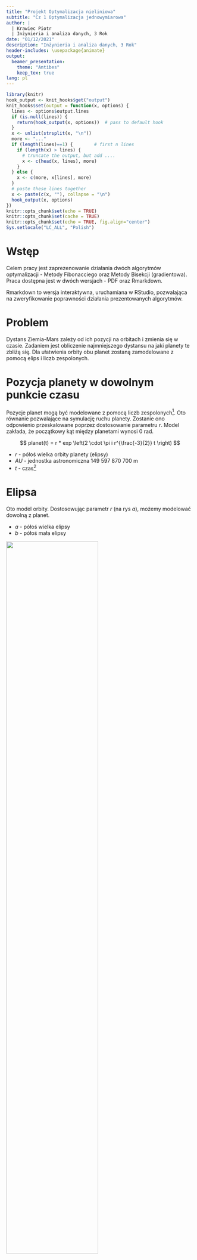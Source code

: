 ```yaml
---
title: "Projekt Optymalizacja nieliniowa"
subtitle: "Cz 1 Optymalizacja jednowymiarowa"
author: | 
  | Krawiec Piotr
  | Inżynieria i analiza danych, 3 Rok
date: "01/12/2021"
description: "Inżynieria i analiza danych, 3 Rok"
header-includes: \usepackage{animate}
output:
  beamer_presentation:
    theme: "Antibes"
    keep_tex: true
lang: pl
---
```


```r
library(knitr)
hook_output <- knit_hooks$get("output")
knit_hooks$set(output = function(x, options) {
  lines <- options$output.lines
  if (is.null(lines)) {
    return(hook_output(x, options))  # pass to default hook
  }
  x <- unlist(strsplit(x, "\n"))
  more <- "..."
  if (length(lines)==1) {        # first n lines
    if (length(x) > lines) {
      # truncate the output, but add ....
      x <- c(head(x, lines), more)
    }
  } else {
    x <- c(more, x[lines], more)
  }                                                         
  # paste these lines together                              
  x <- paste(c(x, ""), collapse = "\n")                     
  hook_output(x, options)                                   
})                                                          
knitr::opts_chunk$set(echo = TRUE)                          
knitr::opts_chunk$set(cache = TRUE) 
knitr::opts_chunk$set(echo = TRUE, fig.align="center")
Sys.setlocale("LC_ALL", "Polish")
```
# Wstęp

Celem pracy jest zaprezenowanie działania dwóch algorytmów optymalizacji -
Metody Fibonacciego oraz Metody Bisekcji (gradientowa). Praca dostępna jest
w dwóch wersjach - PDF oraz Rmarkdown.

Rmarkdown to wersja interaktywna, uruchamiana w RStudio, pozwalająca na zweryfikowanie
poprawności działania prezentowanych algorytmów.

# Problem

Dystans Ziemia-Mars zależy od ich pozycji na orbitach i zmienia się w czasie. 
Zadaniem jest obliczenie najmniejszego dystansu na jaki planety te zbliżą się.
Dla ułatwienia orbity obu planet zostaną zamodelowane z pomocą elips i liczb zespolonych.


# Pozycja planety w dowolnym punkcie czasu

Pozycje planet mogą być modelowane z pomocą liczb zespolonych^[https://www.johndcook.com/blog/2015/10/24/distance-to-mars/]. 
Oto równanie  pozwalające na symulację ruchu planety. Zostanie ono odpowienio przeskalowane 
poprzez dostosowanie parametru $r$. Model zakłada, że początkowy kąt między planetami
wynosi 0 rad.

$$
planet(t) = r * exp \left(2 \cdot \pi i r^{\frac{-3}{2}} t \right)
$$

- $r$ - półoś wielka orbity planety (elipsy)
- $AU$ - jednostka astronomiczna 149 597 870 700 m
- $t$ - czas^[jednostka nie ma znaczenia, ponieważ szukamy najmniejszej odległości]

# Elipsa

Oto model orbity. Dostosowując parametr $r$ (na rys $a$), możemy modelować 
dowolną z planet.

- $a$ - półoś wielka elipsy
- $b$ - półoś mała elipsy


![](orbit.png){width=70%}

# Równanie dla ziemi i marsa

Ponieważ półoś wielka orbity Ziemi wokół słońca to $1 AU$ przyjmiemy parametr $r = 1 AU$.

$$
earth(t) = exp \left(2 \cdot \pi \cdot i \cdot t \right)
$$

Ponieważ półoś wielka orbity Marsa wokół słońca to $1.524 AU$ przyjmiemy parametr $r = 1.524 AU$.

$$
mars(t) = 1.524 * exp \left(2 \cdot \pi \cdot i \cdot (1.524)^{\frac{-3}{2}} \cdot t \right)
$$

# Równanie dla ziemi i marsa - kod w R

```r
r = 1.524 # półoś wielka orbity Marsa w AU

earth <- function(t){ exp(2*pi*1i*t) }

mars <- function(t) { r*exp(2*pi*1i*(r**-1.5*t)) }
```

Odległość między planetami można wyznaczyć jako wartość bezwzględą z różnicy 
w ich pozycjach w czasie $t$.

$$
f(t) = abs \left( mars(t) - earth(t) \right)
$$

```r
f <- function(x) { abs(mars(x) - earth(x)) }
```

# Wykres funkcji odległości planet

```r
plot(f, xlim = c(0, 5), ylim = c(0, 3), xlab = "Time", ylab = "Distance [AU]")
```

# Wykres funkcji odległości planet - porównanie z sin

Przeskalowana funkcja $sin(x)$ na czerwono. Funkcja dystansu przypomina funkcję 
sinus, ale jak widać na wykresie poniżej nie są identyczne.

```r
plot(f, xlim = c(0, 5), ylim = c(0, 3), xlab = "Time", ylab = "Distance [AU]")
plot(function(x) sin(2.85*x - 1.4) + 1.5, xlim = c(0, 5), ylim = c(0, 3), xlab = "Time", ylab = "Distance [AU]", add=TRUE, col="red")
```
# Metody bezgradientowe 

Zadanie zostanie roziwązane korzystając z metody Fibonacciego. Do jej implementacji
będzie potrzebny *Ciąg Fibonacciego*, który zdefiniowany jest jako:
$$
F(0) = 0, F(1) = 1, F_n = F_{n-1} + F_{n-2}
$$

# Obliczenie Ciągu Fibonacciego
\small
```r
# Obliczenie pierwszych 101 wyrazów ciągu fib
phil <- c(rep(0, 100))
phil[1:3] <- c(1,1,1)
for(i in c(3:length(phil))) {
  phil[i] = phil[i-1] + phil[i-2]}

phi <- function(i) {
  if(i <= 0) {return(0)}; # F(0) = 0
  # Obliczenie nowych elementów jeżeli wyjdziemy poza zakres
  if (i > length(phil)) { 
    len <- length(phil)
    phil <- c(phil, rep(0, i - len))
    for(j in c(len:length(phil))) {phil[j] = phil[j-1] 
      + phil[j-2]}
  }
  return(phil[i])
}
```
\normalsize

# Metoda Fibonacciego
Metoda ta opiera się na metodzie zawężania początkowego przedziału poszukiwania.
Zaczynamy od wybrania przedziału $[a, b]$. Nastepnie w każdej iteracji obliczamy
punkty $c^{(i)}$ oraz $d^{(i)}$, tak aby spełniały:
$$
b^{(i)} - d^{(i)} = c^{(i)} - a^{(i)}
$$
oznacza to, że są równo oddalone od aktualnego przedziału przeszukiwań.


# Jak działa zawężanie przedziału poszukiwań
- Gdy: $f(c) < f(d)$, wtedy $a^{(i+1)} = a^{(i)}, b^{(i+1)} = d^{(i)}$
- Gdy: $f(d) < f(c)$, wtedy $a^{(i+1)} = c^{(i)}, b^{(i+1)} = b^{(i)}$

```r
fun <- function(x){x^2}
plot(fun, -2, 2)
xp <- c(-1,-0.5, 1,1.5)
yp <- fun(xp)
points(xp, yp, pch=19)
text(xp+0.1,yp+0.1, c("a","c","d", "b"))
```

# Metoda Fibonacciego

Wyznaczanie punktów $c^{(i)}$ oraz $d^{(i)}$. 
$$
c^{(i)} = b^{(i)} - \alpha^{(i)} \cdot \left( b^{(i)} - a^{(i)} \right)
$$

$$
d^{(i)} = a^{(i)} + b^{(i)} - c^{(i)}
$$

$$
\alpha^{(i)} = \frac{\phi_{k-i-1}}{\phi_{k-i}}
$$

$$
\phi_k = min \{ F(k): F(k) > \frac{L}{\epsilon} \}
$$
Gdzie: $F(k)$ to k-ty wyraz *Ciągu Fibonacciego*, $L$ = | a - b |, $\epsilon$ - zadana dokładność

# Obliczenie ilości iteracji
Z kryterium obliczającego $phi_k$ wiemy, że należy wykonać k-2 iteracji.
Gdyż pierwsze wartości w ciągu fibonacciego są 1 i 0, więc wartość parametru 
$alpha$ wyniesie 1 i 0 (dla iteracji $k-1$ i $k$), a więc nie dokona się już
zawężenie przedziału.
Ponadto ze względu na błędy zaokrągleń, zwiększam liczbę iteracji o 1.

```r
phi_k <- function(a, b, tol) {
  i <- 1
  L <- b - a
  while(phi(i) < L / tol) {i <- i+1}
  return(i + 1) # Dodaję jedną iterację
}
```

# Metoda Fibonacciego implementacja - kod w R

```r
fib <- function(f, a, b, tol) {
  k <- phi_k(a, b, tol)
  for(i in c(0:(k-3))) {
      alpha <- phi(k-i-1)/phi(k-i)
      c <- b - alpha*(b - a)
      d <- a + b - c
      cat("iteracja=", i+1, "a=", a, "c=",c,"d=",d,"b=", 
          b , "alpha=", alpha,"\n",sep=" ")
      if( f(c) < f(d) ) {
        b <- d
      } else {
        a <- c
      }
  }
  return((a+b)/2)
}
```

# Rozwiązanie - metoda Fibonacciego - wynik

\tiny
```r
fib(f, 1.5, 2.5, 1e-3)
```
\normalsize

# Rozwiązanie - wykres

```r
x_min <- fib(f, 1.5, 2.5, 1e-3)
y_min <- f(x_min)
plot(f, xlim=c(1.5, 2.5))
points(x_min, y_min)
```

# Wizualizacja 

Aby pokazać jak dokładnie działa algorytm, na następnych slajdach umieściłem
wizualizację. Krok po korku prześledzić można kolejne kroki algorytmu oraz 
to w jaki sposób wybiera punkt zawężający przedział. Ze względu na to iż
ilość iteracji algorytmu może wynosić powyżej 6, gdzie przy takim zawężeniu
zmiana wartości nie będzie widoczna na wykresie (przy *xlim=c(a, b)*), wprowadziłem
parametr *max_iter*. Wszystkie wyresy zostały wygenerowane z pomocą kodu na następnym
slajdzie.

# Wizualizacja - Fibonacci - kod
\tiny
```r
fib_anim <- function(f, a, b, tol, max_iter) {
  k <- phi_k(a, b, tol)
  lower <- a
  upper <- b
  for(i in c(0: min((k-3), max_iter))) {
      alpha <- phi(k-i-1)/phi(k-i)
      # FIRST PLOT 
      plot(f, xlim=c(lower, upper))
      points(xp <- c(a,b), yp <- f(xp))
      text(xp+0.02, yp+0.02, c("a", "b"))
      dev.print(png, paste("img/", 3*i + 1, ".png", sep=""), width = 400, height = 400)
      c <- b - alpha*(b - a)
      d <- a + b - c
      # SECOND PLOT 
      plot(f, xlim=c(lower, upper))
      points(xp <- c(a,b,c, d), yp <- f(xp))
      text(xp+0.02, yp+0.02, c("a", "b", "c", "d"))
      dev.print(png, paste("img/", 3*i + 2, ".png", sep=""), width = 400, height = 400)
      # THIRD PLOT 
      plot(f, xlim=c(lower, upper))
      points(xp <- c(a,b,c, d), yp <- f(xp))
      text(xp+0.02, yp+0.02, c("a", "b", "c", "d"))
      if( f(c) < f(d) ) {
        arrows(b, f(b), d, f(d), col="red")
        b <- d
      } else {
        arrows(a, f(a), c, f(c), col="red")
        a <- c
      }
      dev.print(png, paste("img/", 3*i + 3, ".png", sep=""), width = 400, height = 400) }
  return((a+b)/2)
}
fib_anim(f, 1.5, 2.5, 1e-3, 4)
```
\normalsize


# Wizualizacja - Fibonacci - animacja

\centering
![](img/1.png)

# Wizualizacja - Fibonacci - animacja

\centering
![](img/2.png)

# Wizualizacja - Fibonacci - animacja

\centering
![](img/3.png)

# Wizualizacja - Fibonacci - animacja

\centering
![](img/4.png)

# Wizualizacja - Fibonacci - animacja

\centering
![](img/5.png)

# Wizualizacja - Fibonacci - animacja

\centering
![](img/6.png)

# Wizualizacja - Fibonacci - animacja

\centering
![](img/7.png)

# Wizualizacja - Fibonacci - animacja

\centering
![](img/8.png)

# Wizualizacja - Fibonacci - animacja

\centering
![](img/9.png)

# Wizualizacja - Fibonacci - animacja

\centering
![](img/10.png)

# Wizualizacja - Fibonacci - animacja

\centering
![](img/11.png)

# Wizualizacja - Fibonacci - animacja

\centering
![](img/12.png)

# Wizualizacja - Fibonacci - animacja

\centering
![](img/13.png)

# Wizualizacja - Fibonacci - animacja

\centering
![](img/14.png)

# Wizualizacja - Fibonacci - animacja

\centering
![](img/15.png)


# Metoda bisekcji

Metoda ta do znalezienia minimum/maximum wykorzystuje **alborytm bisekcji**. 
Algorytm bisekcji znajduje miejsce zerowe dowolnej ciągłej funkcji. Wykorzystuje
on fakt, że funkcja zmienia znak po przejściu przez miejsce zerowe. Mając dane punkty
początkowe $[a, b]$ oraz $f(a)$ i $f(b)$. W każdej iteracji
**algorytmu bisekcji** wybieramy punkt $m = \frac{a+b}{2}$, oraz obliczamy $f_m=f(m)$.
Następnie wybieramy ten z przedziałów $[a, m]$, $[m, b]$, dla których iloczyn $f(a)*f(m)$ 
lub $f(b)*f(m)$ jest *ujemny* (co oznacza, że miejsce zerowe jest w wybranym przedziale).
Możemy wykorzystać ten fakt, aby znajdować minima/maxima funkcji, gdyż maximum/minimum
funkcji może znajdować się w miejscu gdzie pochodna wynosi 0. Wymaga to jednak 
obliczenia *pochodnej**.

# Poszukiwanie pochodnej funkcji

Ponieważ funkcja odległości korzysta z *abs*, R nie
pozwala na analityczne obliczenie jej pochodnej. Należy więc to zrobić numerycznie:

```r
library(numDeriv)
df <- function(x) {grad(f, x)}
```

# Wykres pochodnej funkcji na przedziale [1.5, 2.5]

```r
plot(df, xlim=c(1.5,2.5), axes=FALSE)
axis(1, pos=0)
axis(2, pos=0) 
grid()
```

# Metoda bisekcji - kod w R

```r
bisect <- function(df, a, b, tol) {
  iter <- ceiling(log2((b-a)/tol))
  for(i in c(1:iter)) {
    m <- (a+b)/2
    df.m <- df(m)
    cat("iteracja=", i, "a=", a, "b=",b, 
        "m=",m, "znak=", sign(df.m * df(a)),"\n",sep=" ")
    if(df.m * df(a) < 0) {
      b <- m
    } else {
      a <- m
    }
  }
  (a+b)/2
}
```

# Rozwiązanie - metoda bisekcji

```r
xr <- bisect(df, 1.5, 2.4, 1e-3)
c(xr, f(xr))
```

# Rozwiązanie - metoda bisekcji - wykres

```r
xr <- bisect(df, 1.5, 2.5, 1e-3)
plot(f, xlim=c(1.5, 2.5))
points(xr, f(xr))
```

# Metoda bisekcji - wizualizacja

Podobnie jak dla poprzedniego algorymu dokonałem wizualizacji tego jak działa.
W każdym kroku algorytmu pokazane mamy jak poszukiwane jest miejsce zerowe
pochodnej. Algorytm sprawdza, w którym z przedziałów iloczyn wartości na krawędziach
będzie ujemny. Poniższy kod automatycznie generuje wszystkie wykresy i umieszcza
je w folderze odpowiednio nazywając.

# Metoda bisekcji - wizualizacja
\tiny
```r
bisect_plot <- function(f, df, a, b, tol) {
  iter <- ceiling(log2((b-a)/tol)); lower <- a; upper <- b;
  # FIRST PLOT 
  plot(f, xlim=c(lower, upper))
  points(xp <- c(a,b), yp <- f(xp))
  text(xp+0.02, yp+0.02, c("a", "b"))
  dev.print(png, paste("img/bi/", 0, ".png", sep=""), width = 400, height = 400)
  
  for(i in c(1:iter)) {
    m <- (a+b)/2
    df.m <- df(m)
    # SECOND PLOT 
    plot(df, xlim=c(lower, upper))
    points(xp <- c(a,b, m), yp <- df(xp))
    text(xp+0.02, yp+0.02, c("a", "b", "m"))
    axis(1, pos=0);axis(2, pos=0); grid(); # Ostylowanie
    dev.print(png, paste("img/bi/", 2*(i-1) + 1, ".png", sep=""), width = 400, height = 400)
    # THIRD PLOT 
    plot(df, xlim=c(lower, upper))
    points(xp <- c(a,b, m), yp <- df(xp))
    text(xp+0.02, yp+0.02, c("a", "b", "m"))
    axis(1, pos=0);axis(2, pos=0); grid(); # Ostylowanie
    if(df.m * df(a) < 0) {
      arrows(b, df(b), m, df(m), col="red")
      b <- m
    } else {
      arrows(a, df(a), m, df(m), col="red")
      a <- m
    }
    dev.print(png, paste("img/bi/", 2*(i-1) + 2, ".png", sep=""), width = 400, height = 400)
  }
  (a+b)/2
}
bisect_plot(f, df, 1.5, 2.5, 1e-3);
```
\normalsize

# Wizualizacja - bisekcja - animacja - iteracja 1
\centering 
![](img/bi/0.png)

# Wizualizacja - bisekcja - animacja - iteracja 1
W celu lepszej wizualizacji, przejdziemy na pochodną:
\centering 
![](img/bi/1.png)

# Wizualizacja - bisekcja - animacja - iteracja 1
\centering 
![](img/bi/2.png)

# Wizualizacja - bisekcja - animacja - iteracja 2
\centering 
![](img/bi/3.png)

# Wizualizacja - bisekcja - animacja - iteracja 2
\centering 
![](img/bi/4.png)

# Wizualizacja - bisekcja - animacja - iteracja 3
\centering 
![](img/bi/5.png)

# Wizualizacja - bisekcja - animacja - iteracja 3
\centering 
![](img/bi/6.png)

# Wizualizacja - bisekcja - animacja - iteracja 4
\centering 
![](img/bi/7.png)

# Wizualizacja - bisekcja - animacja - iteracja 4
\centering 
![](img/bi/8.png)

# Wizualizacja - bisekcja - animacja - iteracja 5
\centering 
![](img/bi/9.png)

# Wizualizacja - bisekcja - animacja - iteracja 5
\centering 
![](img/bi/10.png)

# Wizualizacja - bisekcja - animacja - iteracja 6
\centering 
![](img/bi/11.png)

# Wizualizacja - bisekcja - animacja - iteracja 6
\centering 
![](img/bi/12.png)

# Wizualizacja - bisekcja - animacja - iteracja 7
\centering 
![](img/bi/13.png)

# Wizualizacja - bisekcja - animacja - iteracja 7
\centering 
![](img/bi/14.png)

# Podsumowanie

Oba algorytmy znalazły minimum w zadanym przedziale z zadaną dokładnością. 
Ich porównanie znajduje się poniżej:

| Algorytm | X      | f(X)     | Iteracje |
|----------|--------|----------|------------|
| Fibonacci | 2.134868 | 0.5240011 | 16 |
| Bisection | 2.13501  | 0.5240023 | 10 |

Metoda Fibonacciego osiągnęła lepszą dokładność, ale kosztem wykonania większej
ilości iteracji. Jednak mimo tego, Algorytm Fibonacciego będzie w przypadku tej funkcji lepszy, 
gdyż nie musimy obliczać jej pochodnej. 

W przypadku algorytmu Bisekcji można by go przyspieszyć, obliczając wsześniej pochodną
metodą analityczną. 
